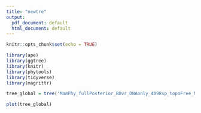 ```yaml
---
title: "newtre"
output:
  pdf_document: default
  html_document: default
---
```


```r
knitr::opts_chunk$set(echo = TRUE)

library(ape)
library(ggtree)
library(knitr)
library(phytools)
library(tidyverse)
library(magrittr)


```

```r
tree_global = tree('MamPhy_fullPosterior_BDvr_DNAonly_4098sp_topoFree_NDexp_MCC_v2_target.tre')

plot(tree_global)
```